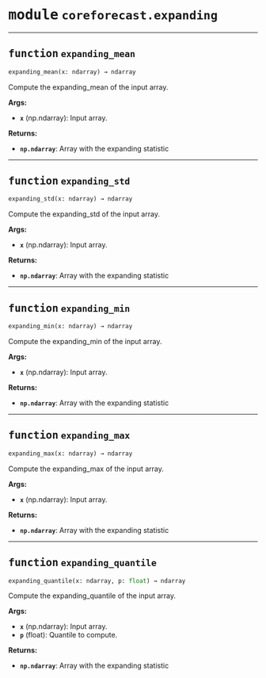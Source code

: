 



# <kbd>module</kbd> `coreforecast.expanding`





---



## <kbd>function</kbd> `expanding_mean`

```python
expanding_mean(x: ndarray) → ndarray
```

Compute the expanding_mean of the input array. 



**Args:**
 
 - <b>`x`</b> (np.ndarray):  Input array. 



**Returns:**
 
 - <b>`np.ndarray`</b>:  Array with the expanding statistic 


---



## <kbd>function</kbd> `expanding_std`

```python
expanding_std(x: ndarray) → ndarray
```

Compute the expanding_std of the input array. 



**Args:**
 
 - <b>`x`</b> (np.ndarray):  Input array. 



**Returns:**
 
 - <b>`np.ndarray`</b>:  Array with the expanding statistic 


---



## <kbd>function</kbd> `expanding_min`

```python
expanding_min(x: ndarray) → ndarray
```

Compute the expanding_min of the input array. 



**Args:**
 
 - <b>`x`</b> (np.ndarray):  Input array. 



**Returns:**
 
 - <b>`np.ndarray`</b>:  Array with the expanding statistic 


---



## <kbd>function</kbd> `expanding_max`

```python
expanding_max(x: ndarray) → ndarray
```

Compute the expanding_max of the input array. 



**Args:**
 
 - <b>`x`</b> (np.ndarray):  Input array. 



**Returns:**
 
 - <b>`np.ndarray`</b>:  Array with the expanding statistic 


---



## <kbd>function</kbd> `expanding_quantile`

```python
expanding_quantile(x: ndarray, p: float) → ndarray
```

Compute the expanding_quantile of the input array. 



**Args:**
 
 - <b>`x`</b> (np.ndarray):  Input array. 
 - <b>`p`</b> (float):  Quantile to compute. 



**Returns:**
 
 - <b>`np.ndarray`</b>:  Array with the expanding statistic 


